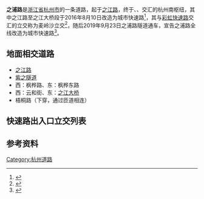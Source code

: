 {{Infobox China Road
|路牌类型=Hangzhou
|中文道路名称=之浦路
|道路名称拼音=Zhipu Rd.
|道路方向=南北
|所在地区=[[浙江省|浙江省]][[杭州市|杭州市]][[西湖区_(杭州市)|西湖区]]
|起点=[[之江路|之江路]]
|终点={{China Expwy Name|G25}}{{China Expwy Name|G2504}}{{China Expwy Name|G6021}}杭州南互通
}}
'''之浦路'''是[[浙江省|浙江省]][[杭州市|杭州市]]的一条道路，起于[[之江路|之江路]]，终于{{China Expwy Name|G25}}、{{China Expwy Name|G2504}}、{{China Expwy Name|G6021}}交汇的杭州南枢纽，其中之江路至之江大桥段于2016年8月10日改造为城市快速路<ref>{{Cite web|title=杭州之浦路（紫之隧道出入口-杭州南收费站）提升改造工程一期-交安设施工程-工程案例-浙江星球交通工程有限公司|url=http://somcho.com/cases/show-11.html|accessdate=2020-10-20|work=somcho.com|archive-date=2020-10-25|archive-url=https://web.archive.org/web/20201025014534/http://somcho.com/cases/show-11.html|dead-url=no}}</ref>，其与[[彩虹快速路|彩虹快速路]]交汇的立交称为麦岭沙立交<ref>{{Cite web|title=之浦路隧道预计9月初通车 走紫之隧道去杭新景再无红绿灯|url=https://new.qq.com/omn/HHZ20190/HHZ2019083100165700.html|accessdate=2020-10-23|work=new.qq.com|archive-date=2020-10-26|archive-url=https://web.archive.org/web/20201026114244/https://new.qq.com/omn/HHZ20190/HHZ2019083100165700.html|dead-url=no}}</ref>，随后2019年9月23日之浦路隧道通车，宣告之浦路全线改造为城市快速路<ref>{{Cite web|title=杭州：之浦路隧道开通 从杭州南高速出口20分钟直通城西 - 杭州网 - 杭州新闻中心|url=https://hznews.hangzhou.com.cn/chengshi/content/2019-09/23/content_7271856.htm|accessdate=2020-10-20|work=hznews.hangzhou.com.cn|archive-date=2020-10-27|archive-url=https://web.archive.org/web/20201027103925/https://hznews.hangzhou.com.cn/chengshi/content/2019-09/23/content_7271856.htm|dead-url=no}}</ref>。
==地面相交道路==
*[[之江路|之江路]]
*[[紫之隧道|紫之隧道]]
*西：枫桦路、东：枫桦东路
*西：云和街、东：[[之江大桥|之江大桥]]
*梧桐路（下穿，通过匝道相连）
==快速路出入口立交列表==
{{Start expwy exit box}}
{{Expwy exit item|type=M|name=之江路|road connection=[[之江路|之江路]]}}
{{Expwy exit item|type=E|name=紫之隧道|road connection=[[紫之隧道|紫之隧道]]|comment=限南向入，北向出}}
{{Expwy exit item|type=E|name=枫桦路（北）|road connection=枫桦路<br/>枫桦东路}}
{{Expwy exit item|type=H|name=麦岭沙立交|road connection=[[彩虹快速路|彩虹快速路]]|comment=限南向出，北向入}}
{{Expwy exit item|type=U|name=之浦路}}
{{Expwy exit item|type=E|name=之江大桥|highway connection={{China Expwy Name|S30|P=Zhejiang}}|comment=限南向入，北向出}}
{{Expwy exit item|type=M|name=杭州南互通|highway connection={{China Expwy Name|G25}}<br/>{{China Expwy Name|G2504}}<br/>{{China Expwy Name|G6021}}}}
{{End expwy exit box}}
==参考资料==
{{Reflist}}
{{杭州主要道路}}
[[Category:杭州道路|Category:杭州道路]]